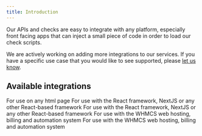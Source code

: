 ```yaml
---
title: Introduction
---
```


Our APIs and checks are easy to integrate with any platform, especially front facing apps that can inject a small piece of code in order to load our check scripts.

We are actively working on adding more integrations to our services. If you have a specific use case that you would like to see supported, please [let us know](https://visitorquery.com/support).

## Available integrations

<CardGroup cols={2}>
  <Card title="Web" icon="html5" href="/integrations/web">
    For use on any html page
  </Card>
  <Card title="React / NextJS" icon="react" href="/integrations/react">
    For use with the React framework, NextJS or any other React-based framework
  </Card>
  <Card title="AstroJS" icon="shuttle-space" href="/integrations/astrojs">
    For use with the React framework, NextJS or any other React-based framework
  </Card>
  <Card title="WHMCS" icon="whmcs" href="/integrations/whmcs">
    For use with the WHMCS web hosting, billing and automation system
  </Card>
  <Card title="Wordpress" icon="wordpress" href="/integrations/wordpress">
    For use with the WHMCS web hosting, billing and automation system
  </Card>
</CardGroup>